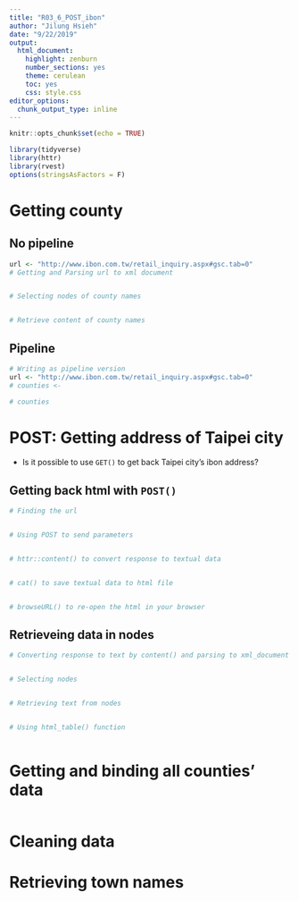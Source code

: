 ```yaml
---
title: "R03_6_POST_ibon"
author: "Jilung Hsieh"
date: "9/22/2019"
output:
  html_document:
    highlight: zenburn
    number_sections: yes
    theme: cerulean
    toc: yes
    css: style.css
editor_options:
  chunk_output_type: inline
---
```


```r
knitr::opts_chunk$set(echo = TRUE)
```

```r
library(tidyverse)
library(httr)
library(rvest) 
options(stringsAsFactors = F)
```


# Getting county

## No pipeline

```r
url <- "http://www.ibon.com.tw/retail_inquiry.aspx#gsc.tab=0"
# Getting and Parsing url to xml document


# Selecting nodes of county names


# Retrieve content of county names

```

## Pipeline
```r

# Writing as pipeline version
url <- "http://www.ibon.com.tw/retail_inquiry.aspx#gsc.tab=0"
# counties <- 

# counties
```

# POST: Getting address of Taipei city
- Is it possible to use `GET()` to get back Taipei city's ibon address?

## Getting back html with `POST()`
```r
# Finding the url


# Using POST to send parameters


# httr::content() to convert response to textual data


# cat() to save textual data to html file


# browseURL() to re-open the html in your browser


```

## Retrieveing data in nodes
```r
# Converting response to text by content() and parsing to xml_document by read_html(), assign to var 'doc'


# Selecting nodes


# Retrieving text from nodes


# Using html_table() function



```



# Getting and binding all counties' data

```r






```


# Cleaning data

# Retrieving town names 
```r












```

